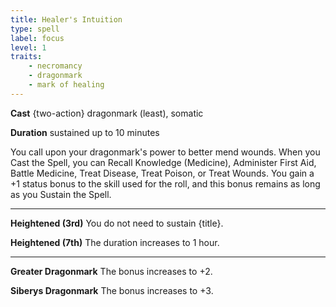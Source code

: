 ```yaml
---
title: Healer's Intuition
type: spell
label: focus
level: 1
traits:
    - necromancy
    - dragonmark
    - mark of healing
---
```


**Cast** {two-action} dragonmark (least), somatic

**Duration** sustained up to 10 minutes

You call upon your dragonmark's power to better mend wounds. When you Cast the Spell, you can Recall Knowledge (Medicine), Administer First Aid, Battle Medicine, Treat Disease, Treat Poison, or Treat Wounds. You gain a +1 status bonus to the skill used for the roll, and this bonus remains as long as you Sustain the Spell.

---

**Heightened (3rd)** You do not need to sustain {title}.

**Heightened (7th)** The duration increases to 1 hour.

---

**Greater Dragonmark** The bonus increases to +2.

**Siberys Dragonmark** The bonus increases to +3.
